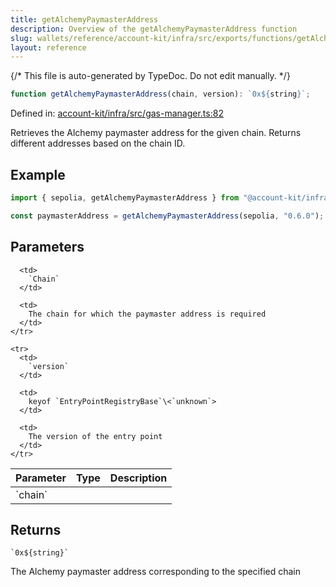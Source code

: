```yaml
---
title: getAlchemyPaymasterAddress
description: Overview of the getAlchemyPaymasterAddress function
slug: wallets/reference/account-kit/infra/src/exports/functions/getAlchemyPaymasterAddress
layout: reference
---
```


{/* This file is auto-generated by TypeDoc. Do not edit manually. */}

```ts
function getAlchemyPaymasterAddress(chain, version): `0x${string}`;
```

Defined in: [account-kit/infra/src/gas-manager.ts:82](https://github.com/alchemyplatform/aa-sdk/blob/9df5be8c23af4e472bcb503c17766b16da0ad87d/account-kit/infra/src/gas-manager.ts#L82)

Retrieves the Alchemy paymaster address for the given chain. Returns different addresses based on the chain ID.

## Example

```ts
import { sepolia, getAlchemyPaymasterAddress } from "@account-kit/infra";

const paymasterAddress = getAlchemyPaymasterAddress(sepolia, "0.6.0");
```

## Parameters

<table>
  <thead>
    <tr>
      <th align="left">Parameter</th>
      <th align="left">Type</th>
      <th align="left">Description</th>
    </tr>
  </thead>

  <tbody>
    <tr>
      <td>
        `chain`
      </td>

      <td>
        `Chain`
      </td>

      <td>
        The chain for which the paymaster address is required
      </td>
    </tr>

    <tr>
      <td>
        `version`
      </td>

      <td>
        keyof `EntryPointRegistryBase`\<`unknown`>
      </td>

      <td>
        The version of the entry point
      </td>
    </tr>

  </tbody>
</table>

## Returns

`` `0x${string}` ``

The Alchemy paymaster address corresponding to the specified chain
